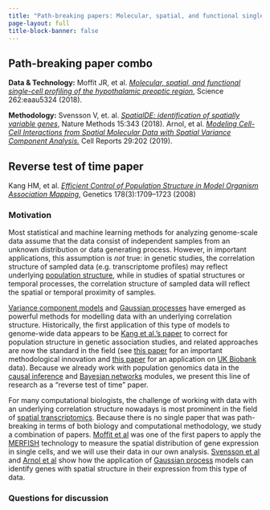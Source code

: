 ```yaml
---
title: "Path-breaking papers: Molecular, spatial, and functional single-cell profiling of the hypothalamic preoptic region & SpatialDE: identification of spatially variable genes"
page-layout: full
title-block-banner: false
---
```




::: {.callout-tip}
## Path-breaking paper combo

**Data & Technology:** Moffit JR, et al. [*Molecular, spatial, and functional single-cell profiling of the hypothalamic preoptic region*](https://doi.org/10.1126/science.aau5324), Science 262:eaau5324 (2018).

**Methodology:** Svensson V, et. al. [*SpatialDE: identification of spatially variable genes*](https://doi.org/10.1038%2Fnmeth.4636), Nature Methods 15:343 (2018).
Arnol, et al. [*Modeling Cell-Cell Interactions from Spatial Molecular Data with Spatial Variance Component Analysis.*](https://doi.org/10.1016/j.celrep.2019.08.077) Cell Reports 29:202 (2019).
:::

::: {.callout-note}
## Reverse test of time paper

Kang HM, et al. [*Efficient Control of Population Structure in Model Organism Association Mapping*](https://doi.org/10.1534/genetics.107.080101), Genetics 178(3):1709–1723 (2008)
:::


### Motivation

Most statistical and machine learning methods for analyzing genome-scale data assume that the data consist of independent samples from an unknown distribution or data generating process. However, in important applications, this assumption is *not* true: in genetic studies, the correlation structure of sampled data (e.g. transcriptome profiles) may reflect underlying [population structure](https://en.wikipedia.org/wiki/Population_structure_(genetics)), while in studies of spatial structures or temporal processes, the correlation structure of sampled data will reflect the spatial or temporal proximity of samples.

[Variance component models](https://en.wikipedia.org/wiki/Random_effects_model) and [Gaussian processes](https://en.wikipedia.org/wiki/Gaussian_process) have emerged as powerful methods for modelling data with an underlying correlation structure. Historically, the first application of this type of models to genome-wide data appears to be [Kang et al.'s paper](https://doi.org/10.1534/genetics.107.080101) to correct for population structure in genetic association studies, and related approaches are now the standard in the field (see [this paper](https://doi.org/10.1038/nmeth.1681) for an important methodological innovation and [this paper](https://doi.org/10.1038/s41588-018-0248-z) for an application on [UK Biobank](https://www.ukbiobank.ac.uk/) data). Because we already work with population genomics data in the [causal inference](../causal-inference/causal-assoc-genes-disease.qmd) and [Bayesian networks](../bayesian-networks/gene-regulatory-networks.qmd) modules, we present this line of research as a "reverse test of time" paper.

For many computational biologists, the challenge of working with data with an underlying correlation structure nowadays is most prominent in the field of [spatial transcriptomics](https://en.wikipedia.org/wiki/Spatial_transcriptomics). Because there is no single paper that was path-breaking in terms of both biology and computational methodology, we study a combination of papers. [Moffit et al](https://doi.org/10.1126/science.aau5324) was one of the first papers to apply the [MERFISH](https://zhuang.harvard.edu/merfish.html) technology to measure the spatial distribution of gene expression in single cells, and we will use their data in our own analysis. [Svensson et al](https://doi.org/10.1038%2Fnmeth.4636) and [Arnol et al](https://doi.org/10.1016/j.celrep.2019.08.077) show how the application of [Gaussian process](https://en.wikipedia.org/wiki/Gaussian_process) models can identify genes with spatial structure in their expression from this type of data.

### Questions for discussion
